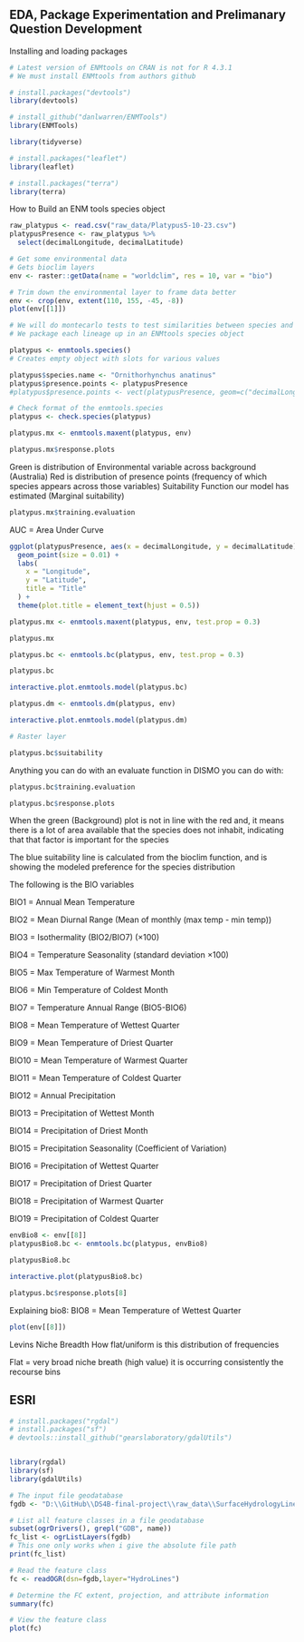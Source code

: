 ## EDA, Package Experimentation and Prelimanary Question Development

Installing and loading packages
```r
# Latest version of ENMtools on CRAN is not for R 4.3.1
# We must install ENMtools from authors github

# install.packages("devtools")
library(devtools)

# install_github("danlwarren/ENMTools")
library(ENMTools)

library(tidyverse)

# install.packages("leaflet")
library(leaflet)

# install.packages("terra")
library(terra)
```



How to Build an ENM tools species object

```r
raw_platypus <- read.csv("raw_data/Platypus5-10-23.csv")
platypusPresence <- raw_platypus %>% 
  select(decimalLongitude, decimalLatitude)


```



```r
# Get some environmental data
# Gets bioclim layers
env <- raster::getData(name = "worldclim", res = 10, var = "bio")

# Trim down the environmental layer to frame data better
env <- crop(env, extent(110, 155, -45, -8))
plot(env[[1]])
```



```r
# We will do montecarlo tests to test similarities between species and clades and such
# We package each lineage up in an ENMtools species object

platypus <- enmtools.species()
# Creates empty object with slots for various values

platypus$species.name <- "Ornithorhynchus anatinus"
platypus$presence.points <- platypusPresence
#platypus$presence.points <- vect(platypusPresence, geom=c("decimalLongitude", "decimalLatitude"), crs="", keepgeom=FALSE)

# Check format of the enmtools.species
platypus <- check.species(platypus)

```

```r
platypus.mx <- enmtools.maxent(platypus, env)

platypus.mx$response.plots
```

Green is distribution of Environmental variable across background (Australia)
Red is distribution of presence points (frequency of which species appears across those variables)
Suitability Function our model has estimated (Marginal suitability)

```r
platypus.mx$training.evaluation
```
AUC = Area Under Curve


```r
ggplot(platypusPresence, aes(x = decimalLongitude, y = decimalLatitude)) +
  geom_point(size = 0.01) +
  labs(
    x = "Longitude",           
    y = "Latitude",     
    title = "Title"
  ) +
  theme(plot.title = element_text(hjust = 0.5))
```

```r

platypus.mx <- enmtools.maxent(platypus, env, test.prop = 0.3)

platypus.mx

platypus.bc <- enmtools.bc(platypus, env, test.prop = 0.3)

platypus.bc

```


```r
interactive.plot.enmtools.model(platypus.bc)
```


```r
platypus.dm <- enmtools.dm(platypus, env)

interactive.plot.enmtools.model(platypus.dm)
```


```r
# Raster layer

platypus.bc$suitability

```

Anything you can do with an evaluate function in DISMO you can do with:
```r
platypus.bc$training.evaluation
```

```r
platypus.bc$response.plots
```

When the green (Background) plot is not in line with the red and, it means there is a lot of area available that the species does not inhabit, indicating that that factor is important for the species

The blue suitability line is calculated from the bioclim function, and is showing the modeled preference for the species distribution

The following is the BIO variables

BIO1 = Annual Mean Temperature

BIO2 = Mean Diurnal Range (Mean of monthly (max temp - min temp))

BIO3 = Isothermality (BIO2/BIO7) (×100)

BIO4 = Temperature Seasonality (standard deviation ×100)

BIO5 = Max Temperature of Warmest Month

BIO6 = Min Temperature of Coldest Month

BIO7 = Temperature Annual Range (BIO5-BIO6)

BIO8 = Mean Temperature of Wettest Quarter

BIO9 = Mean Temperature of Driest Quarter

BIO10 = Mean Temperature of Warmest Quarter

BIO11 = Mean Temperature of Coldest Quarter

BIO12 = Annual Precipitation

BIO13 = Precipitation of Wettest Month

BIO14 = Precipitation of Driest Month

BIO15 = Precipitation Seasonality (Coefficient of Variation)

BIO16 = Precipitation of Wettest Quarter

BIO17 = Precipitation of Driest Quarter

BIO18 = Precipitation of Warmest Quarter

BIO19 = Precipitation of Coldest Quarter

```r
envBio8 <- env[[8]]
platypusBio8.bc <- enmtools.bc(platypus, envBio8)

platypusBio8.bc

interactive.plot(platypusBio8.bc)
```


```r
platypus.bc$response.plots[8]
```
Explaining bio8: 
BIO8 = Mean Temperature of Wettest Quarter

```r
plot(env[[8]])
```

Levins Niche Breadth 
How flat/uniform is this distribution of frequencies

Flat = very broad niche breath (high value) it is occurring consistently the recourse bins


## ESRI

```r
# install.packages("rgdal")
# install.packages("sf")
# devtools::install_github("gearslaboratory/gdalUtils")


library(rgdal)
library(sf)
library(gdalUtils)


```

```r
# The input file geodatabase
fgdb <- "D:\\GitHub\\DS4B-final-project\\raw_data\\SurfaceHydrologyLinesRegional.gdb"

# List all feature classes in a file geodatabase
subset(ogrDrivers(), grepl("GDB", name))
fc_list <- ogrListLayers(fgdb)
# This one only works when i give the absolute file path
print(fc_list)
```


```r
# Read the feature class
fc <- readOGR(dsn=fgdb,layer="HydroLines")

# Determine the FC extent, projection, and attribute information
summary(fc)

# View the feature class
plot(fc)
```

